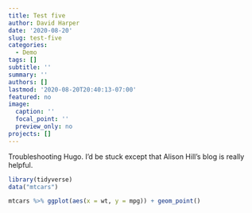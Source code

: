 ```yaml
---
title: Test five
author: David Harper
date: '2020-08-20'
slug: test-five
categories:
  - Demo
tags: []
subtitle: ''
summary: ''
authors: []
lastmod: '2020-08-20T20:40:13-07:00'
featured: no
image:
  caption: ''
  focal_point: ''
  preview_only: no
projects: []
---
```



Troubleshooting Hugo. I'd be stuck except that Alison Hill's blog is really helpful. 

```r
library(tidyverse)
data("mtcars")

mtcars %>% ggplot(aes(x = wt, y = mpg)) + geom_point()

```


